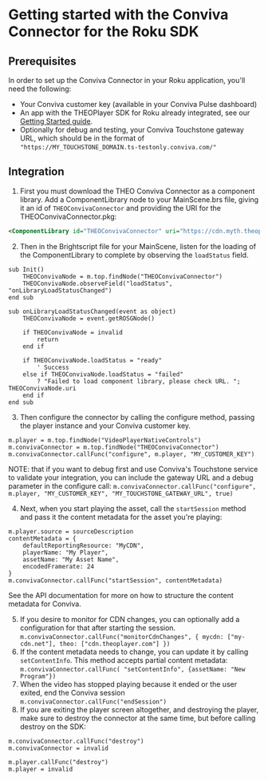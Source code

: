 # Getting started with the Conviva Connector for the Roku SDK

## Prerequisites

In order to set up the Conviva Connector in your Roku application, you'll need the following:

- Your Conviva customer key (available in your Conviva Pulse dashboard)
- An app with the THEOPlayer SDK for Roku already integrated, see our [Getting Started guide](https://www.theoplayer.com/docs/theoplayer/getting-started/sdks/roku/getting-started/).
- Optionally for debug and testing, your Conviva Touchstone gateway URL, which should be in the format of `"https://MY_TOUCHSTONE_DOMAIN.ts-testonly.conviva.com/"`

## Integration

1. First you must download the THEO Conviva Connector as a component library. Add a ComponentLibrary node to your MainScene.brs file, giving it an id of `THEOConvivaConnector` and providing the URI for the THEOConvivaConnector.pkg:

```xml
<ComponentLibrary id="THEOConvivaConnector" uri="https://cdn.myth.theoplayer.com/roku/1.5.0/THEOConvivaConnector.pkg" />
```

2. Then in the Brightscript file for your MainScene, listen for the loading of the ComponentLibrary to complete by observing the `loadStatus` field.

```brightscript
sub Init()
    THEOConvivaNode = m.top.findNode("THEOConvivaConnector")
    THEOConvivaNode.observeField("loadStatus", "onLibraryLoadStatusChanged")
end sub

sub onLibraryLoadStatusChanged(event as object)
    THEOConvivaNode = event.getROSGNode()

    if THEOConvivaNode = invalid
        return
    end if

    if THEOConvivaNode.loadStatus = "ready"
		' Success
    else if THEOConvivaNode.loadStatus = "failed"
		? "Failed to load component library, please check URL. "; THEOConvivaNode.uri
	end if
end sub
```

3. Then configure the connector by calling the configure method, passing the player instance and your Conviva customer key.

```brightscript
m.player = m.top.findNode("VideoPlayerNativeControls")
m.convivaConnector = m.top.findNode("THEOConvivaConnector")
m.convivaConnector.callFunc("configure", m.player, "MY_CUSTOMER_KEY")
```

NOTE: that if you want to debug first and use Conviva's Touchstone service to validate your integration, you can include the gateway URL and a debug parameter in the configure call:
`m.convivaConnector.callFunc("configure", m.player, "MY_CUSTOMER_KEY", "MY_TOUCHSTONE_GATEWAY_URL", true)`

4. Next, when you start playing the asset, call the `startSession` method and pass it the content metadata for the asset you're playing:

```brightscript
m.player.source = sourceDescription
contentMetadata = {
    defaultReportingResource: "MyCDN",
    playerName: "My Player",
    assetName: "My Asset Name",
    encodedFramerate: 24
}
m.convivaConnector.callFunc("startSession", contentMetadata)
```

See the API documentation for more on how to structure the content metadata for Conviva.

5. If you desire to monitor for CDN changes, you can optionally add a configuration for that after starting the session.
   `m.convivaConnector.callFunc("monitorCdnChanges", { mycdn: ["my-cdn.net"], theo: ["cdn.theoplayer.com"] })`
6. If the content metadata needs to change, you can update it by calling `setContentInfo`. This method accepts partial content metadata:
   `m.convivaConnector.callFunc( "setContentInfo", {assetName: "New Program"})`
7. When the video has stopped playing because it ended or the user exited, end the Conviva session
   `m.convivaConnector.callFunc("endSession")`
8. If you are exiting the player screen altogether, and destroying the player, make sure to destroy the connector at the same time, but before calling destroy on the SDK:

```brightscript
m.convivaConnector.callFunc("destroy")
m.convivaConnector = invalid

m.player.callFunc("destroy")
m.player = invalid
```
